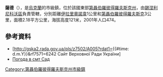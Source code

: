 {{coord|48|25|35|N|35|14|51|E|scale:30000|display=title}}

'''薩德'''（{{lang-uk|Сад}}），是[[烏克蘭|烏克蘭]]的市級鎮，位於該國東部[[第聶伯羅彼得羅夫斯克州|第聶伯羅彼得羅夫斯克州]]，由[[錫涅利尼科沃區|錫涅利尼科沃區]]負責管轄，分別距離[[伊拉里奧諾韋|伊拉里奧諾韋]]1公里和[[第聶伯羅彼得羅夫斯克|第聶伯羅彼得羅夫斯克]]3公里，面積2.18平方公里，海拔高度121米，2001年人口474。

==參考資料==
* [http://gska2.rada.gov.ua/pls/z7502/A005?rdat1={{#time: d.m.Y}}&rf7571=6242 Сайт Верховної Ради України]{{dead link|date=十月 2017 |bot=InternetArchiveBot }} 
* [http://weather.in.ua/ua/dnepropetrovskaja/23106 Погода в смт Сад]

{{DEFAULTSORT:Сад}}
[[Category:第聶伯羅彼得羅夫斯克州市級鎮|Category:第聶伯羅彼得羅夫斯克州市級鎮]]


{{Dnipropetrovsk-geo-stub}}